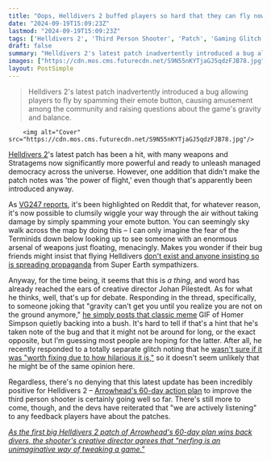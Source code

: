 ```yaml
---
title: "Oops, Helldivers 2 buffed players so hard that they can fly now, and the game's creative lead is pretending he hasn't noticed this amazing bug"
date: "2024-09-19T15:09:23Z"
lastmod: "2024-09-19T15:09:23Z"
tags: ['Helldivers 2', 'Third Person Shooter', 'Patch', 'Gaming Glitch', 'Arrowhead', 'Reddit', 'Bugs', 'Terminids', 'Super Earth']
draft: false
summary: "Helldivers 2's latest patch inadvertently introduced a bug allowing players to fly by spamming their emote button, causing amusement among the community and raising questions about the game's gravity and balance."
images: ["https://cdn.mos.cms.futurecdn.net/S9N55nKYTjaGJ5qdzFJB78.jpg"]
layout: PostSimple
---
```

> Helldivers 2's latest patch inadvertently introduced a bug allowing players to fly by spamming their emote button, causing amusement among the community and raising questions about the game's gravity and balance.


        <img alt="Cover" src="https://cdn.mos.cms.futurecdn.net/S9N55nKYTjaGJ5qdzFJB78.jpg"/>
        
[<u>Helldivers 2</u>](https://www.gamesradar.com/helldivers-2-guide/)'s latest patch has been a hit, with many weapons and Stratagems now significantly more powerful and ready to unleash managed democracy across the universe. However, one addition that didn't make the patch notes was 'the power of flight,' even though that's apparently been introduced anyway. 

As [<u>VG247 reports</u>](https://www.vg247.com/helldivers-2-latest-patch-given-players-ability-to-fly-begging-pilestedt-to-pretend-seen-nothing), it's been highlighted on Reddit that, for whatever reason, it's now possible to clumsily wiggle your way through the air without taking damage by simply spamming your emote button. You can seemingly sky walk across the map by doing this – I can only imagine the fear of the Terminids down below looking up to see someone with an enormous arsenal of weapons just floating, menacingly. Makes you wonder if their bug friends might insist that flying Helldivers [<u>don't exist and anyone insisting so is spreading propaganda</u>](https://www.gamesradar.com/helldivers-2-director-insists-footage-of-flying-terminids-is-propaganda-from-bug-sympathizers-so-you-can-probably-look-forward-to-fighting-hordes-of-them-on-erata-prime-pretty-soon/) from Super Earth sympathizers.  

Anyway, for the time being, it seems that this is *a thing*, and word has already reached the ears of creative director Johan Pilestedt. As for what he thinks, well, that's up for debate. Responding in the thread, specifically, to someone joking that "gravity can't get you until you realize you are not on the ground anymore," [he simply posts that classic meme](https://www.reddit.com/r/Helldivers/comments/1fk192y/comment/lnu7u4d/?utm_source=share&utm_medium=web3x&utm_name=web3xcss&utm_term=1&utm_content=share_button) GIF of Homer Simpson quietly backing into a bush. It's hard to tell if that's a hint that he's taken note of the bug and that it might not be around for long, or the exact opposite, but I'm guessing most people are hoping for the latter. After all, he recently responded to a totally separate glitch noting that he [<u>wasn't sure if it was "worth fixing due to how hilarious it is,"</u>](https://www.gamesradar.com/games/third-person-shooter/helldivers-2-creative-director-says-the-balancerealism-can-suck-it-for-one-bug-thats-probably-not-worth-fixing-due-to-how-hilarious-it-is/) so it doesn't seem unlikely that he might be of the same opinion here.

Regardless, there's no denying that this latest update has been incredibly positive for Helldivers 2 – [<u>Arrowhead's 60-day action plan</u>](https://www.gamesradar.com/games/third-person-shooter/helldivers-2-devs-outline-the-first-patch-of-their-60-day-action-plan-committing-to-sweeping-armor-overhauls-and-major-nerfs-to-both-bugs-and-bots/) to improve the third person shooter is certainly going well so far. There's still more to come, though, and the devs have reiterated that "we are actively listening" to any feedback players have about the patches.

[<u><em>As the first big Helldivers 2 patch of Arrowhead's 60-day plan wins back divers, the shooter's creative director agrees that "nerfing is an unimaginative way of tweaking a game."</em></u>](https://www.gamesradar.com/games/third-person-shooter/as-the-first-big-helldivers-2-patch-of-arrowheads-60-day-plan-wins-back-divers-the-shooters-creative-director-agrees-that-nerfing-is-an-unimaginative-way-of-tweaking-a-game/)
        